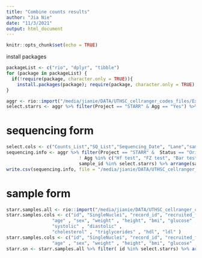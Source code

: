 ```yaml
---
title: "Combine counts results"
author: "Jia Nie"
date: "11/3/2021"
output: html_document
---
```


```r
knitr::opts_chunk$set(echo = TRUE)
```

install packages
```r
packageList <- c("rio", "dplyr", "tibble")
for (package in packageList) {
  if(!require(package, character.only = TRUE)){
    install.packages(package); require(package, character.only = TRUE); }
}
```


```r
aggr <- rio::import("/media/jianie/DATA/UTHSC_cellranger_codes_files/ExperimentSummaryFiles/Form 3_cellranger_counts_summary.xlsx")
select.starrs <- aggr %>% filter(Project == "STARR" & Agg == "Yes") %>% arrange(sample_id) %>% pull(sample_id)
```

# sequencing form
```r
select.cols <- c("Counts_List","SQ_List","Sequencing_Date", "Lane","sample_id","sample_id_ori","Agg","Status","Project","AnalysisDate","Done","Sequencing_Type" )
sequencing.info <- aggr %>% filter(Project == "STARR" &  Status == "Original" & 
                           ! Agg %in% c("Hf test", "FZ test", "Bar test") &
                           sample_id %in% select.starrs) %>% arrange(sample_id) %>% select(all_of(select.cols))
write.csv(sequencing.info, file = "/media/jianie/DATA/UTHSC_cellranger_codes_files/2022-08-18 Prepare for UTSA/Sequencing Files.csv", row.names=FALSE)

```

# sample form
```r
starr.samples.all <- rio::import("/media/jianie/DATA/UTHSC_cellranger_codes_files/RedCap_SubjectsInfo/STARR-BaselineCharacterist_DATA_Final.csv")
starr.samples.cols <- c("id", "SingleNuclei", "record_id", "recruited_from", 
                 "age" , "sex", "weight" , "height", "bmi", "glucose" ,"fasting",  "hemoglobin_a1c"  ,
                 "systolic" , "diastolic" , 
                 "cholesterol" , "triglycerides" , "hdl", "ldl" )
starr.samples.cols <- c("id", "SingleNuclei", "record_id", "recruited_from", 
                 "age" , "sex", "weight" , "height", "bmi", "glucose" ,"fasting",  "hemoglobin_a1c" )
starr.sn <- starr.samples.all %>% filter( id %in% select.starrs) %>% arrange(id) %>% select(all_of(starr.samples.cols))
```

